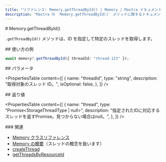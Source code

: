 ```yaml
---
title: "リファレンス: Memory.getThreadById() | Memory | Mastra ドキュメント"
description: "Mastra の `Memory.getThreadById()` メソッドに関するドキュメント。ID で特定のスレッドを取得します。"
---
```


<div id="memorygetthreadbyid">
  # Memory.getThreadById()
</div>

`.getThreadById()` メソッドは、ID を指定して特定のスレッドを取得します。

<div id="usage-example">
  ## 使い方の例
</div>

```typescript
await memory?.getThreadById({ threadId: "thread-123" });
```


<div id="parameters">
  ## パラメータ
</div>

<PropertiesTable
  content={[
    {
      name: "threadId",
      type: "string",
      description: "取得対象のスレッド ID。",
      isOptional: false,
    },
  ]}
/>

<div id="returns">
  ## 返り値
</div>

<PropertiesTable
  content={[
    {
      name: "thread",
      type: "Promise<StorageThreadType | null>",
      description:
        "指定されたIDに対応するスレッドを返すPromise。見つからない場合はnull。",
    },
  ]}
/>

<div id="related">
  ### 関連
</div>

- [Memory クラスリファレンス](/reference/memory/memory-class)
- [Memory の概要](/docs/memory/overview)（スレッドの概念を扱います）
- [createThread](/reference/memory/createThread)
- [getThreadsByResourceId](/reference/memory/getThreadsByResourceId)